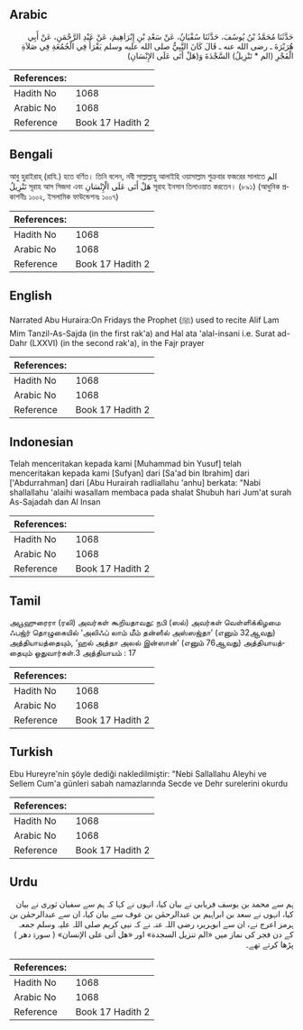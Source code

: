 ## Arabic


<div dir="rtl" lang="ar" style={{fontSize:'larger',backgroundColor:'#f8f9fa',padding:20}}>
حَدَّثَنَا مُحَمَّدُ بْنُ يُوسُفَ، حَدَّثَنَا سُفْيَانُ، عَنْ سَعْدِ بْنِ إِبْرَاهِيمَ، عَنْ عَبْدِ الرَّحْمَنِ، عَنْ أَبِي هُرَيْرَةَ ـ رضى الله عنه ـ قَالَ كَانَ النَّبِيُّ صلى الله عليه وسلم يَقْرَأُ فِي الْجُمُعَةِ فِي صَلاَةِ الْفَجْرِ ‏(‏الم * تَنْزِيلُ‏)‏ السَّجْدَةَ وَ‏(‏هَلْ أَتَى عَلَى الإِنْسَانِ‏)‏
</div>
<div style={{backgroundColor:'#f8f9fa',padding:20, marginBottom: 10}}><table> <thead> <tr> <th>References:</th> <th></th> </tr> </thead> <tbody><tr><td>Hadith No</td><td>1068</td></tr><tr><td>Arabic No</td><td>1068</td></tr><tr><td>Reference</td><td>Book 17 Hadith 2</td></tr></tbody></table></div>

## Bengali


<div dir="ltr" lang="bn" style={{fontSize:'larger',backgroundColor:'#f8f9fa',padding:20}}>
আবু হুরাইরাহ্ (রাযি.) হতে বর্ণিত। তিনি বলেন, নবী সাল্লাল্লাহু আলাইহি ওয়াসাল্লাম শুক্রবার ফজরের সালাতে الم تَنْزِيلُ সূরাহ আস সিজদা এবং هَلْ أَتَى عَلَى الْإِنْسَانِ সূরাহ ইনসান তিলাওয়াত করতেন। (৮৯১) (আধুনিক প্রকাশনীঃ ১০০২, ইসলামিক ফাউন্ডেশনঃ ১০০৭)
</div>
<div style={{backgroundColor:'#f8f9fa',padding:20, marginBottom: 10}}><table> <thead> <tr> <th>References:</th> <th></th> </tr> </thead> <tbody><tr><td>Hadith No</td><td>1068</td></tr><tr><td>Arabic No</td><td>1068</td></tr><tr><td>Reference</td><td>Book 17 Hadith 2</td></tr></tbody></table></div>

## English


<div dir="ltr" lang="en" style={{fontSize:'larger',backgroundColor:'#f8f9fa',padding:20}}>
Narrated Abu Huraira:On Fridays the Prophet (ﷺ) used to recite Alif Lam Mim Tanzil-As-Sajda (in the first rak'a) and Hal ata 'alal-insani i.e. Surat ad-Dahr (LXXVI) (in the second rak'a), in the Fajr prayer
</div>
<div style={{backgroundColor:'#f8f9fa',padding:20, marginBottom: 10}}><table> <thead> <tr> <th>References:</th> <th></th> </tr> </thead> <tbody><tr><td>Hadith No</td><td>1068</td></tr><tr><td>Arabic No</td><td>1068</td></tr><tr><td>Reference</td><td>Book 17 Hadith 2</td></tr></tbody></table></div>

## Indonesian


<div dir="ltr" lang="id" style={{fontSize:'larger',backgroundColor:'#f8f9fa',padding:20}}>
Telah menceritakan kepada kami [Muhammad bin Yusuf] telah menceritakan kepada kami [Sufyan] dari [Sa'ad bin Ibrahim] dari ['Abdurrahman] dari [Abu Hurairah radliallahu 'anhu] berkata: "Nabi shallallahu 'alaihi wasallam membaca pada shalat Shubuh hari Jum'at surah As-Sajadah dan Al Insan
</div>
<div style={{backgroundColor:'#f8f9fa',padding:20, marginBottom: 10}}><table> <thead> <tr> <th>References:</th> <th></th> </tr> </thead> <tbody><tr><td>Hadith No</td><td>1068</td></tr><tr><td>Arabic No</td><td>1068</td></tr><tr><td>Reference</td><td>Book 17 Hadith 2</td></tr></tbody></table></div>

## Tamil


<div dir="ltr" lang="ta" style={{fontSize:'larger',backgroundColor:'#f8f9fa',padding:20}}>
அபூஹுரைரா (ரலி) அவர்கள் கூறியதாவது: நபி (ஸல்) அவர்கள் வெள்ளிக்கிழமை ஃபஜ்ர் தொழுகையில் ‘அலிஃப் லாம் மீம் தன்ஸீல் அஸ்ஸஜ்தா’ (எனும் 32ஆவது) அத்தியாயத்தையும், ‘ஹல் அத்தா அலல் இன்ஸான்’ (எனும் 76ஆவது) அத்தியாயத்தையும் ஓதுவார்கள்.3 அத்தியாயம் : 17
</div>
<div style={{backgroundColor:'#f8f9fa',padding:20, marginBottom: 10}}><table> <thead> <tr> <th>References:</th> <th></th> </tr> </thead> <tbody><tr><td>Hadith No</td><td>1068</td></tr><tr><td>Arabic No</td><td>1068</td></tr><tr><td>Reference</td><td>Book 17 Hadith 2</td></tr></tbody></table></div>

## Turkish


<div dir="ltr" lang="tr" style={{fontSize:'larger',backgroundColor:'#f8f9fa',padding:20}}>
Ebu Hureyre'nin şöyle dediği nakledilmiştir: "Nebi Sallallahu Aleyhi ve Sellem Cum'a günleri sabah namazlarında Secde ve Dehr surelerini okurdu
</div>
<div style={{backgroundColor:'#f8f9fa',padding:20, marginBottom: 10}}><table> <thead> <tr> <th>References:</th> <th></th> </tr> </thead> <tbody><tr><td>Hadith No</td><td>1068</td></tr><tr><td>Arabic No</td><td>1068</td></tr><tr><td>Reference</td><td>Book 17 Hadith 2</td></tr></tbody></table></div>

## Urdu


<div dir="rtl" lang="ur" style={{fontSize:'larger',backgroundColor:'#f8f9fa',padding:20}}>
ہم سے محمد بن یوسف فریابی نے بیان کیا، انہوں نے کہا کہ ہم سے سفیان ثوری نے بیان کیا، انہوں نے سعد بن ابراہیم بن عبدالرحمٰن بن عوف سے بیان کیا، ان سے عبدالرحمٰن بن ہرمز اعرج نے، ان سے ابوہریرہ رضی اللہ عنہ نے کہ نبی کریم صلی اللہ علیہ وسلم جمعہ کے دن فجر کی نماز میں «الم تنزيل‏ السجدة» اور «هل أتى على الإنسان‏» ( سورۃ دھر ) پڑھا کرتے تھے۔
</div>
<div style={{backgroundColor:'#f8f9fa',padding:20, marginBottom: 10}}><table> <thead> <tr> <th>References:</th> <th></th> </tr> </thead> <tbody><tr><td>Hadith No</td><td>1068</td></tr><tr><td>Arabic No</td><td>1068</td></tr><tr><td>Reference</td><td>Book 17 Hadith 2</td></tr></tbody></table></div>